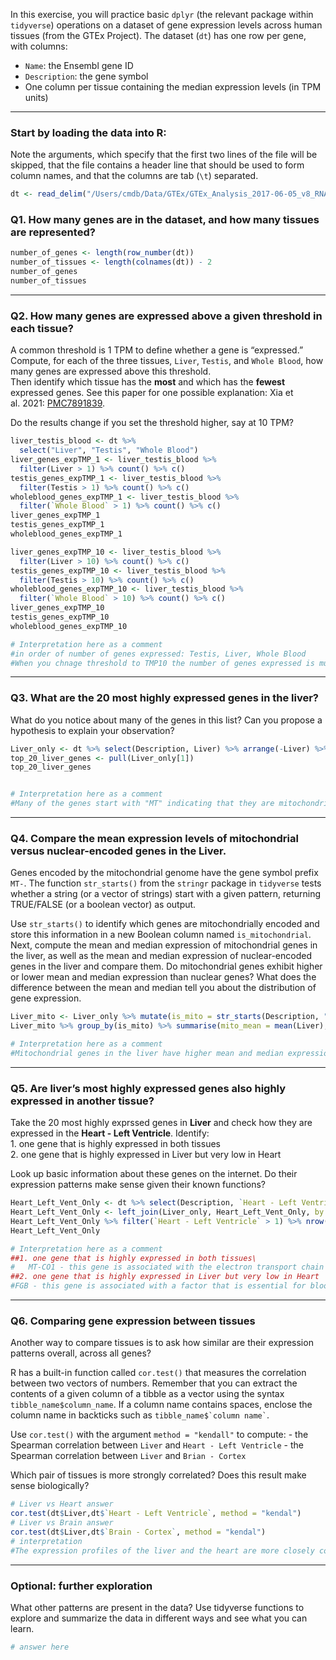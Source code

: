 In this exercise, you will practice basic `dplyr` (the relevant package within `tidyverse`) operations on a dataset of gene expression levels across human tissues (from the GTEx Project). The dataset (`dt`) has one row per gene, with columns:

-   `Name`: the Ensembl gene ID\
-   `Description`: the gene symbol
-   One column per tissue containing the median expression levels (in TPM units)

------------------------------------------------------------------------

### Start by loading the data into R:

Note the arguments, which specify that the first two lines of the file will be skipped, that the file contains a header line that should be used to form column names, and that the columns are tab (`\t`) separated.

```r
dt <- read_delim("/Users/cmdb/Data/GTEx/GTEx_Analysis_2017-06-05_v8_RNASeQCv1.1.9_gene_median_tpm.gct.gz", skip = 2, col_names = TRUE)
```

### Q1. How many genes are in the dataset, and how many tissues are represented?

```r

number_of_genes <- length(row_number(dt))
number_of_tissues <- length(colnames(dt)) - 2
number_of_genes
number_of_tissues

```

------------------------------------------------------------------------

### Q2. How many genes are expressed above a given threshold in each tissue?

A common threshold is 1 TPM to define whether a gene is "expressed."\
Compute, for each of the three tissues, `Liver`, `Testis`, and `Whole Blood`, how many genes are expressed above this threshold.\
Then identify which tissue has the **most** and which has the **fewest** expressed genes. See this paper for one possible explanation: Xia et al. 2021: [PMC7891839](https://pmc.ncbi.nlm.nih.gov/articles/PMC7891839/).

Do the results change if you set the threshold higher, say at 10 TPM?

```r
liver_testis_blood <- dt %>% 
  select("Liver", "Testis", "Whole Blood")
liver_genes_expTMP_1 <- liver_testis_blood %>% 
  filter(Liver > 1) %>% count() %>% c()
testis_genes_expTMP_1 <- liver_testis_blood %>% 
  filter(Testis > 1) %>% count() %>% c()
wholeblood_genes_expTMP_1 <- liver_testis_blood %>% 
  filter(`Whole Blood` > 1) %>% count() %>% c()
liver_genes_expTMP_1
testis_genes_expTMP_1
wholeblood_genes_expTMP_1

liver_genes_expTMP_10 <- liver_testis_blood %>% 
  filter(Liver > 10) %>% count() %>% c()
testis_genes_expTMP_10 <- liver_testis_blood %>% 
  filter(Testis > 10) %>% count() %>% c()
wholeblood_genes_expTMP_10 <- liver_testis_blood %>% 
  filter(`Whole Blood` > 10) %>% count() %>% c()
liver_genes_expTMP_10
testis_genes_expTMP_10
wholeblood_genes_expTMP_10

# Interpretation here as a comment
#in order of number of genes expressed: Testis, Liver, Whole Blood
#When you chnage threshold to TMP10 the number of genes expressed is much lower
```

------------------------------------------------------------------------

### Q3. What are the 20 most highly expressed genes in the liver?

What do you notice about many of the genes in this list? Can you propose a hypothesis to explain your observation?

```r

Liver_only <- dt %>% select(Description, Liver) %>% arrange(-Liver) %>% top_n(20)
top_20_liver_genes <- pull(Liver_only[1])
top_20_liver_genes


# Interpretation here as a comment
#Many of the genes start with "MT" indicating that they are mitochondrial genes. It could make sense that mitochondrial genes are highly expressed in the liver due to the high metabolic activity of the liver.
```

------------------------------------------------------------------------

### Q4. Compare the mean expression levels of mitochondrial versus nuclear-encoded genes in the Liver.

Genes encoded by the mitochondrial genome have the gene symbol prefix `MT-`. The function `str_starts()` from the `stringr` package in `tidyverse` tests whether a string (or a vector of strings) start with a given pattern, returning TRUE/FALSE (or a boolean vector) as output.

Use `str_starts()` to identify which genes are mitochondrially encoded and store this information in a new Boolean column named `is_mitochondrial`. Next, compute the mean and median expression of mitochondrial genes in the liver, as well as the mean and median expression of nuclear-encoded genes in the liver and compare them. Do mitochondrial genes exhibit higher or lower mean and median expression than nuclear genes? What does the difference between the mean and median tell you about the distribution of gene expression.

```r
Liver_mito <- Liver_only %>% mutate(is_mito = str_starts(Description, "MT"))
Liver_mito %>% group_by(is_mito) %>% summarise(mito_mean = mean(Liver), mito_median = median(Liver))

# Interpretation here as a comment
#Mitochondrial genes in the liver have higher mean and median expression than nuclear encoded genes, as expected based on prior exploration of the dataset. Of note, the mitochondrial gene expression levels have very close median and mean values. This indicates that gene expresion is not widely variable among mitochondrial genes in the liver. Conversely, the median of nuclear encoded genes in the liver is much smaller than the mean, indicating that the mean may be being skewed by a couple of very highly expressed genes, while most nuclear encoded genes are not highly expressed.
```

------------------------------------------------------------------------

### Q5. Are liver’s most highly expressed genes also highly expressed in another tissue?

Take the 20 most highly exprssed genes in **Liver** and check how they are expressed in the **Heart - Left Ventricle**. Identify:\
1. one gene that is highly expressed in both tissues\
2. one gene that is highly expressed in Liver but very low in Heart

Look up basic information about these genes on the internet. Do their expression patterns make sense given their known functions?

```r
Heart_Left_Vent_Only <- dt %>% select(Description, `Heart - Left Ventricle`) 
Heart_Left_Vent_Only <- left_join(Liver_only, Heart_Left_Vent_Only, by = "Description")
Heart_Left_Vent_Only %>% filter(`Heart - Left Ventricle` > 1) %>% nrow()
Heart_Left_Vent_Only

# Interpretation here as a comment
##1. one gene that is highly expressed in both tissues\
#	MT-CO1 - this gene is associated with the electron transport chain in the mitochondria, which makes perfect sense given the high metabolic activity of the liver and the heart.
##2. one gene that is highly expressed in Liver but very low in Heart
#FGB - this gene is associated with a factor that is essential for blood clotting. It makes sense that this would have very low expression in the heart - where clotting could lead to issues.
```

------------------------------------------------------------------------

### Q6. Comparing gene expression between tissues

Another way to compare tissues is to ask how similar are their expression patterns overall, across all genes?

R has a built-in function called `cor.test()` that measures the correlation between two vectors of numbers. Remember that you can extract the contents of a given column of a tibble as a vector using the syntax `tibble_name$column_name`. If a column name contains spaces, enclose the column name in backticks such as `` tibble_name$`column name` ``.

Use `cor.test()` with the argument `method = "kendall"` to compute: - the Spearman correlation between `Liver` and `Heart - Left Ventricle` - the Spearman correlation between `Liver` and `Brian - Cortex`

Which pair of tissues is more strongly correlated? Does this result make sense biologically?

```r
# Liver vs Heart answer
cor.test(dt$Liver,dt$`Heart - Left Ventricle`, method = "kendal")
# Liver vs Brain answer
cor.test(dt$Liver,dt$`Brain - Cortex`, method = "kendal")
# interpretation
#The expression profiles of the liver and the heart are more closely correlated than the liver and the brain. This result could make sense biologically as the brain is a unique organ that does a large variety of functions and has many different tissue sub-types, hence a more diverse and unique gene expression profile.
```

------------------------------------------------------------------------

### Optional: further exploration

What other patterns are present in the data? Use tidyverse functions to explore and summarize the data in different ways and see what you can learn.

```r
# answer here
```

